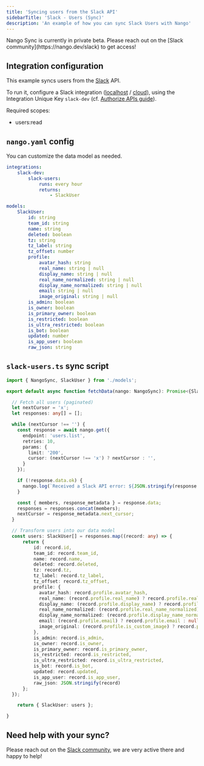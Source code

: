 ```yaml
---
title: 'Syncing users from the Slack API'
sidebarTitle: 'Slack - Users (Sync)'
description: 'An example of how you can sync Slack Users with Nango'
---
```


<Note>
Nango Sync is currently in private beta.  
Please reach out on the [Slack community](https://nango.dev/slack) to get access!
</Note>

## Integration configuration

This example syncs users from the [Slack](/integrations/all/slack) API.

To run it, configure a Slack integration ([localhost](http://localhost:3003/integration/create) / [cloud](https://app.nango.dev/integration/create)), using the Integration Unique Key `slack-dev` (cf. [Authorize APIs guide](/guides/oauth)).

Required scopes:
- users:read

## `nango.yaml` config

You can customize the data model as needed.

```yaml nango.yaml
integrations:
    slack-dev:
        slack-users:
            runs: every hour
            returns:
                - SlackUser

models:
    SlackUser:
        id: string
        team_id: string
        name: string
        deleted: boolean
        tz: string
        tz_label: string
        tz_offset: number
        profile:
            avatar_hash: string
            real_name: string | null
            display_name: string | null
            real_name_normalized: string | null
            display_name_normalized: string | null
            email: string | null
            image_original: string | null
        is_admin: boolean
        is_owner: boolean
        is_primary_owner: boolean
        is_restricted: boolean
        is_ultra_restricted: boolean
        is_bot: boolean
        updated: number
        is_app_user: boolean
        raw_json: string
```

## `slack-users.ts` sync script

```ts
import { NangoSync, SlackUser } from './models';

export default async function fetchData(nango: NangoSync): Promise<{SlackUser: SlackUser[]}> {

  // Fetch all users (paginated)
  let nextCursor = 'x';
  let responses: any[] = [];

  while (nextCursor !== '') {
    const response = await nango.get({
      endpoint: 'users.list',
      retries: 10,
      params: {
        limit: '200',
        cursor: (nextCursor !== 'x') ? nextCursor : '',
      }
    });

    if (!response.data.ok) {
      nango.log(`Received a Slack API error: ${JSON.stringify(response.data, null, 2)}`);
    }

    const { members, response_metadata } = response.data;
    responses = responses.concat(members);
    nextCursor = response_metadata.next_cursor;
  }

  // Transform users into our data model
  const users: SlackUser[] = responses.map((record: any) => {
      return {
          id: record.id,
          team_id: record.team_id,
          name: record.name,
          deleted: record.deleted,
          tz: record.tz,
          tz_label: record.tz_label,
          tz_offset: record.tz_offset,
          profile: {
            avatar_hash: record.profile.avatar_hash,
            real_name: (record.profile.real_name) ? record.profile.real_name : null,
            display_name: (record.profile.display_name) ? record.profile.display_name : null,
            real_name_normalized: (record.profile.real_name_normalized) ? record.profile.real_name_normalized : null,
            display_name_normalized: (record.profile.display_name_normalized) ? record.profile.display_name_normalized : null,
            email: (record.profile.email) ? record.profile.email : null,
            image_original: (record.profile.is_custom_image) ? record.profile.image_original : null
          },
          is_admin: record.is_admin,
          is_owner: record.is_owner,
          is_primary_owner: record.is_primary_owner,
          is_restricted: record.is_restricted,
          is_ultra_restricted: record.is_ultra_restricted,
          is_bot: record.is_bot,
          updated: record.updated,
          is_app_user: record.is_app_user,
          raw_json: JSON.stringify(record)
      };
  });

    return { SlackUser: users };

}
```

## Need help with your sync?

Please reach out on the [Slack community](https://nango.dev/slack), we are very active there and happy to help!